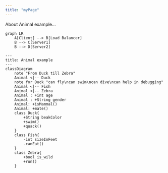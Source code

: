 ```yaml
---
title: "myPage"
---
```


About Animal example...

``` mermaid
graph LR
    A[Client] --> B[Load Balancer]
    B --> C[Server1]
    B --> D[Server2]
```

```mermaid
---
title: Animal example
---
classDiagram
    note "From Duck till Zebra"
    Animal <|-- Duck
    note for Duck "can fly\ncan swim\ncan dive\ncan help in debugging"
    Animal <|-- Fish
    Animal <|-- Zebra
    Animal : +int age
    Animal : +String gender
    Animal: +isMammal()
    Animal: +mate()
    class Duck{
        +String beakColor
        +swim()
        +quack()
    }
    class Fish{
        -int sizeInFeet
        -canEat()
    }
    class Zebra{
        +bool is_wild
        +run()
    }

```